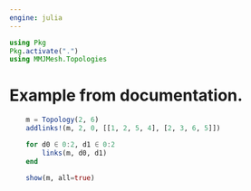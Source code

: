 ```yaml
---
engine: julia
---
```


```julia
using Pkg
Pkg.activate(".")
using MMJMesh.Topologies
```


# Example from documentation.

```julia
    m = Topology(2, 6)
    addlinks!(m, 2, 0, [[1, 2, 5, 4], [2, 3, 6, 5]])

    for d0 ∈ 0:2, d1 ∈ 0:2
        links(m, d0, d1)
    end

    show(m, all=true)
```

